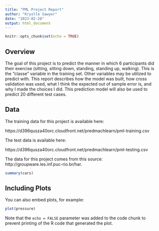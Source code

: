 ```yaml
---
title: "PML Project Report"
author: "Krystle Sawyer"
date: "2023-02-28"
output: html_document
---
```


```r
knitr::opts_chunk$set(echo = TRUE)
```

## Overview

The goal of this project is to predict the manner in which 6 participants did their exercise (sitting, sitting down, standing, standing up, walking). This is the "classe" variable in the training set. Other variables may be utilized to predict with. This report describes how the model was built, how cross validation was used, what I think the expected out of sample error is, and why I made the choices I did. This prediction model will also be used to predict 20 different test cases. 


## Data 
The training data for this project is available here: 

https://d396qusza40orc.cloudfront.net/predmachlearn/pml-training.csv

The test data is available here:

https://d396qusza40orc.cloudfront.net/predmachlearn/pml-testing.csv

The data for this project comes from this source: http://groupware.les.inf.puc-rio.br/har. 



```r
summary(cars)
```

## Including Plots

You can also embed plots, for example:

```r
plot(pressure)
```

Note that the `echo = FALSE` parameter was added to the code chunk to prevent printing of the R code that generated the plot.
